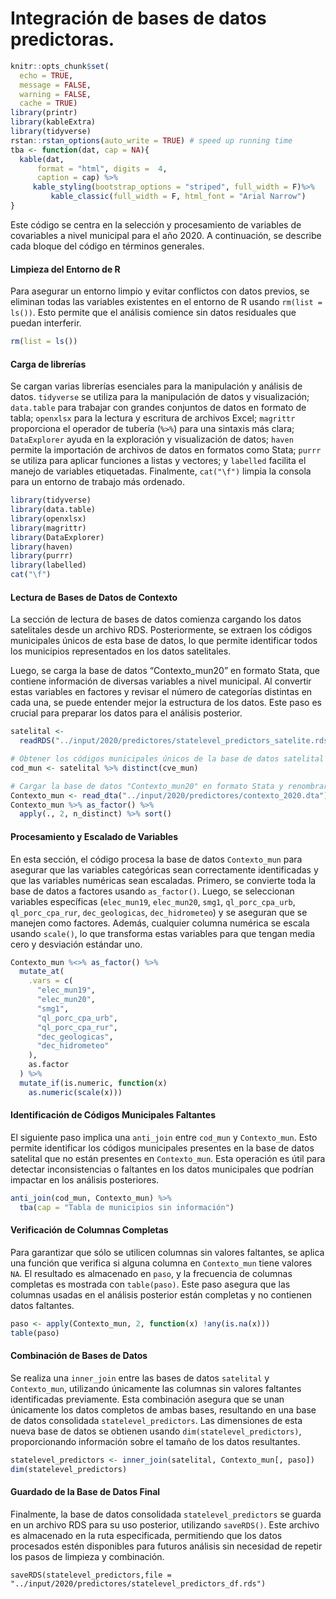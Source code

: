 # Integración de bases de datos predictoras.

```r
knitr::opts_chunk$set(
  echo = TRUE,
  message = FALSE,
  warning = FALSE,
  cache = TRUE)
library(printr)
library(kableExtra)
library(tidyverse)
rstan::rstan_options(auto_write = TRUE) # speed up running time 
tba <- function(dat, cap = NA){
  kable(dat,
      format = "html", digits =  4,
      caption = cap) %>% 
     kable_styling(bootstrap_options = "striped", full_width = F)%>%
         kable_classic(full_width = F, html_font = "Arial Narrow")
}
```

Este código se centra en la selección y procesamiento de variables de covariables a nivel municipal para el año 2020. A continuación, se describe cada bloque del código en términos generales.

#### Limpieza del Entorno de R {.unnumbered}

Para asegurar un entorno limpio y evitar conflictos con datos previos, se eliminan todas las variables existentes en el entorno de R usando `rm(list = ls())`. Esto permite que el análisis comience sin datos residuales que puedan interferir.

```r
rm(list = ls())
```

#### Carga de librerías {.unnumbered}

Se cargan varias librerías esenciales para la manipulación y análisis de datos. `tidyverse` se utiliza para la manipulación de datos y visualización; `data.table` para trabajar con grandes conjuntos de datos en formato de tabla; `openxlsx` para la lectura y escritura de archivos Excel; `magrittr` proporciona el operador de tubería (`%>%`) para una sintaxis más clara; `DataExplorer` ayuda en la exploración y visualización de datos; `haven` permite la importación de archivos de datos en formatos como Stata; `purrr` se utiliza para aplicar funciones a listas y vectores; y `labelled` facilita el manejo de variables etiquetadas. Finalmente, `cat("\f")` limpia la consola para un entorno de trabajo más ordenado.

```r
library(tidyverse)
library(data.table)
library(openxlsx)
library(magrittr)
library(DataExplorer)
library(haven)
library(purrr)
library(labelled)
cat("\f")
```

#### Lectura de Bases de Datos de Contexto {.unnumbered}

La sección de lectura de bases de datos comienza cargando los datos satelitales desde un archivo RDS. Posteriormente, se extraen los códigos municipales únicos de esta base de datos, lo que permite identificar todos los municipios representados en los datos satelitales.

Luego, se carga la base de datos "Contexto_mun20" en formato Stata, que contiene información de diversas variables a nivel municipal. Al convertir estas variables en factores y revisar el número de categorías distintas en cada una, se puede entender mejor la estructura de los datos. Este paso es crucial para preparar los datos para el análisis posterior.

```r
satelital <-
  readRDS("../input/2020/predictores/statelevel_predictors_satelite.rds") 

# Obtener los códigos municipales únicos de la base de datos satelital
cod_mun <- satelital %>% distinct(cve_mun)

# Cargar la base de datos "Contexto_mun20" en formato Stata y renombrar la columna "CVEGEO" a "cve_mun"
Contexto_mun <- read_dta("../input/2020/predictores/contexto_2020.dta")
Contexto_mun %>% as_factor() %>% 
  apply(., 2, n_distinct) %>% sort()
```

#### Procesamiento y Escalado de Variables {.unnumbered}

En esta sección, el código procesa la base de datos `Contexto_mun` para asegurar que las variables categóricas sean correctamente identificadas y que las variables numéricas sean escaladas. Primero, se convierte toda la base de datos a factores usando `as_factor()`. Luego, se seleccionan variables específicas (`elec_mun19`, `elec_mun20`, `smg1`, `ql_porc_cpa_urb`, `ql_porc_cpa_rur`, `dec_geologicas`, `dec_hidrometeo`) y se aseguran que se manejen como factores. Además, cualquier columna numérica se escala usando `scale()`, lo que transforma estas variables para que tengan media cero y desviación estándar uno.

```r
Contexto_mun %<>% as_factor() %>%
  mutate_at(
    .vars = c(
      "elec_mun19",
      "elec_mun20",
      "smg1",
      "ql_porc_cpa_urb",
      "ql_porc_cpa_rur",
      "dec_geologicas",
      "dec_hidrometeo"
    ),
    as.factor
  ) %>%
  mutate_if(is.numeric, function(x)
    as.numeric(scale(x)))

```

#### Identificación de Códigos Municipales Faltantes {.unnumbered}

El siguiente paso implica una `anti_join` entre `cod_mun` y `Contexto_mun`. Esto permite identificar los códigos municipales presentes en la base de datos satelital que no están presentes en `Contexto_mun`. Esta operación es útil para detectar inconsistencias o faltantes en los datos municipales que podrían impactar en los análisis posteriores.

```r
anti_join(cod_mun, Contexto_mun) %>% 
  tba(cap = "Tabla de municipios sin información")
```

#### Verificación de Columnas Completas {.unnumbered}

Para garantizar que sólo se utilicen columnas sin valores faltantes, se aplica una función que verifica si alguna columna en `Contexto_mun` tiene valores `NA`. El resultado es almacenado en `paso`, y la frecuencia de columnas completas es mostrada con `table(paso)`. Este paso asegura que las columnas usadas en el análisis posterior están completas y no contienen datos faltantes.

```r
paso <- apply(Contexto_mun, 2, function(x) !any(is.na(x)))
table(paso)
```

#### Combinación de Bases de Datos {.unnumbered}

Se realiza una `inner_join` entre las bases de datos `satelital` y `Contexto_mun`, utilizando únicamente las columnas sin valores faltantes identificadas previamente. Esta combinación asegura que se unan únicamente los datos completos de ambas bases, resultando en una base de datos consolidada `statelevel_predictors`. Las dimensiones de esta nueva base de datos se obtienen usando `dim(statelevel_predictors)`, proporcionando información sobre el tamaño de los datos resultantes.
```r
statelevel_predictors <- inner_join(satelital, Contexto_mun[, paso])
dim(statelevel_predictors)
```


#### Guardado de la Base de Datos Final {.unnumbered}

Finalmente, la base de datos consolidada `statelevel_predictors` se guarda en un archivo RDS para su uso posterior, utilizando `saveRDS()`. Este archivo es almacenado en la ruta especificada, permitiendo que los datos procesados estén disponibles para futuros análisis sin necesidad de repetir los pasos de limpieza y combinación.

```r.
saveRDS(statelevel_predictors,file = "../input/2020/predictores/statelevel_predictors_df.rds")


```

